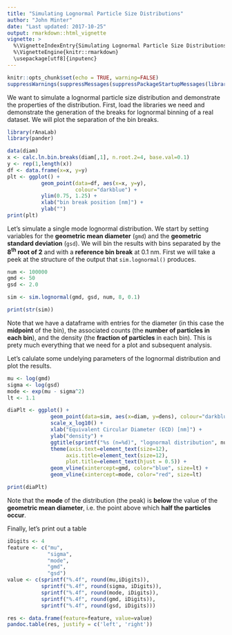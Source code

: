 ```yaml
---
title: "Simulating Lognormal Particle Size Distributions"
author: "John Minter"
date: "Last updated: 2017-10-25"
output: rmarkdown::html_vignette
vignette: >
  %\VignetteIndexEntry{Simulating Lognormal Particle Size Distributions}
  %\VignetteEngine{knitr::rmarkdown}
  \usepackage[utf8]{inputenc}
---
```



```r
knitr::opts_chunk$set(echo = TRUE, warning=FALSE)
suppressWarnings(suppressMessages(suppressPackageStartupMessages(library(rAnaLab))))
```
We want to simulate a lognormal particle size distribution and
demonstrate the properties of the distribution. First, load the
libraries we need and demonstrate the generation of the breaks for
lognormal binning of a real dataset. We will plot the separation of
the bin breaks.

```r
library(rAnaLab)
library(pander)

data(diam)
x <- calc.ln.bin.breaks(diam[,1], n.root.2=4, base.val=0.1)
y <- rep(1,length(x))
df <- data.frame(x=x, y=y)
plt <- ggplot() +
           geom_point(data=df, aes(x=x, y=y),
                      colour="darkblue") +
           ylim(0.75, 1.25) +
           xlab("bin break position [nm]") +
           ylab("") 
print(plt)
```

Let's simulate a single mode lognormal distribution. We start by setting
variables for the **geometric mean diameter** (`gmd`) and the
**geometric standard deviation** (`gsd`). We will bin the results
with bins separated by the **8^th^ root of 2** and with a
**reference bin break** at 0.1 nm. First we will take a peek at the
structure of the output that `sim.lognormal()` produces.

```r
num <- 100000
gmd <- 50
gsd <- 2.0

sim <- sim.lognormal(gmd, gsd, num, 8, 0.1)

print(str(sim))
```

Note that we have a dataframe with entries for the diameter (in this
case the **midpoint** of the bin), the associated counts (the
**number of particles in each bin**), and the density (the 
**fraction of particles** in each bin). This is prety much everything
that we need for a plot and subsequent analysis.

Let's calulate some undelying parameters of the lognormal distribution
and plot the results.

```r
mu <- log(gmd)
sigma <- log(gsd)
mode <- exp(mu - sigma^2)
lt <- 1.1

diaPlt <- ggplot() +
              geom_point(data=sim, aes(x=diam, y=dens), colour="darkblue") +
              scale_x_log10() +
              xlab("Equivalent Circular Diameter (ECD) [nm]") +
              ylab("density") +
              ggtitle(sprintf("%s (n=%d)", "lognormal distribution", num)) +
              theme(axis.text=element_text(size=12),
                   axis.title=element_text(size=12),
                   plot.title=element_text(hjust = 0.5)) +
              geom_vline(xintercept=gmd, color="blue", size=lt) + 
              geom_vline(xintercept=mode, color="red", size=lt)

print(diaPlt)

```

Note that the **mode** of the distribution (the peak) is **below**
the value of the **geometric mean diameter**, i.e. the point above
which **half the particles occur**.

Finally, let's print out a table

```r
iDigits <- 4
feature <- c("mu",
             "sigma",
             "mode", 
             "gmd",
             "gsd")
value <- c(sprintf("%.4f", round(mu,iDigits)),
           sprintf("%.4f", round(sigma, iDigits)),
           sprintf("%.4f", round(mode, iDigits)),
           sprintf("%.4f", round(gmd, iDigits)),
           sprintf("%.4f", round(gsd, iDigits)))

res <- data.frame(feature=feature, value=value)
pandoc.table(res, justify = c('left', 'right'))
```


